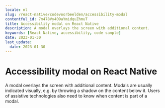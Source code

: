 ```yaml
---
locale: nl
slug: /react-native/codevoorbeelden/accessibility-modal
contentful_id: 7m478Vy4O9aYmidquZhmuT
title: Accessibility modal on React Native
description: A modal overlays the screen with additional content.
keywords: [React Native, accessibility, code sample]
date: 2023-01-30
last_update:
  date: 2023-01-30
---
```


# Accessibility modal on React Native

A modal overlays the screen with additional content. Modals are usually indicated visually, e.g. by throwing a shadow on the content below it. Users of assistive technologies also need to know when content is part of a modal.

<CodeSample id="accessibility-modal" platform="react-native" locale="nl"/>

